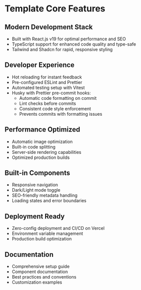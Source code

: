 # Template Core Features

## Modern Development Stack
- Built with React.js v19 for optimal performance and SEO
- TypeScript support for enhanced code quality and type-safe
- Tailwind and Shadcn for rapid, responsive styling

## Developer Experience
- Hot reloading for instant feedback
- Pre-configured ESLint and Prettier
- Automated testing setup with Vitest
- Husky with Prettier pre-commit hooks:
  - Automatic code formatting on commit
  - Lint checks before commits
  - Consistent code style enforcement
  - Prevents commits with formatting issues

## Performance Optimized
- Automatic image optimization
- Built-in code splitting
- Server-side rendering capabilities
- Optimized production builds

## Built-in Components
- Responsive navigation
- Dark/Light mode toggle
- SEO-friendly metadata handling
- Loading states and error boundaries

## Deployment Ready
- Zero-config deployment and CI/CD on Vercel
- Environment variable management
- Production build optimization

## Documentation
- Comprehensive setup guide
- Component documentation
- Best practices and conventions
- Customization examples
